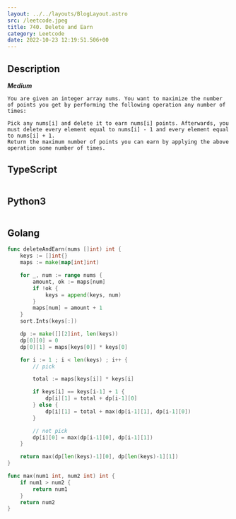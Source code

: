 ```yaml
---
layout: ../../layouts/BlogLayout.astro 
src: /leetcode.jpeg
title: 740. Delete and Earn
category: Leetcode 
date: 2022-10-23 12:19:51.506+00 
---
```



## Description
***Medium***
```
You are given an integer array nums. You want to maximize the number of points you get by performing the following operation any number of times:

Pick any nums[i] and delete it to earn nums[i] points. Afterwards, you must delete every element equal to nums[i] - 1 and every element equal to nums[i] + 1.
Return the maximum number of points you can earn by applying the above operation some number of times.
```

## TypeScript
```typescript

```

## Python3

```python


```

## Golang

```go
func deleteAndEarn(nums []int) int {
    keys := []int{}
    maps := make(map[int]int)

    for _, num := range nums {
        amount, ok := maps[num]
        if !ok {
            keys = append(keys, num)
        }
        maps[num] = amount + 1
    }
    sort.Ints(keys[:])

    dp := make([][2]int, len(keys))
    dp[0][0] = 0
    dp[0][1] = maps[keys[0]] * keys[0]

    for i := 1 ; i < len(keys) ; i++ {
        // pick

        total := maps[keys[i]] * keys[i]

        if keys[i] == keys[i-1] + 1 {
            dp[i][1] = total + dp[i-1][0]
        } else {
            dp[i][1] = total + max(dp[i-1][1], dp[i-1][0])
        }

        // not pick
        dp[i][0] = max(dp[i-1][0], dp[i-1][1])
    }

    return max(dp[len(keys)-1][0], dp[len(keys)-1][1])
}

func max(num1 int, num2 int) int {
    if num1 > num2 {
        return num1
    }
    return num2
}
```
